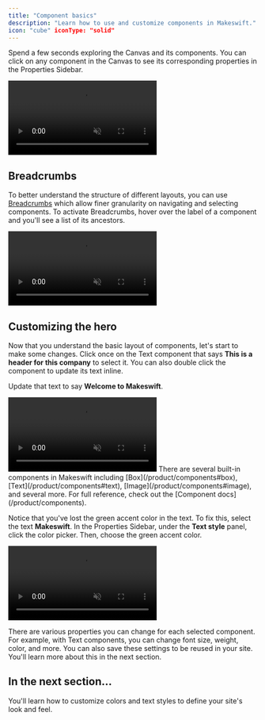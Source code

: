 ```yaml
---
title: "Component basics"
description: "Learn how to use and customize components in Makeswift."
icon: "cube" iconType: "solid"
---
```


Spend a few seconds exploring the Canvas and its components. You can click on any component in the Canvas to see its corresponding properties in the Properties Sidebar.

<Frame>
  <video
    autoPlay
    muted
    loop
    playsInline
    title="Components and properties"
    className="w-full aspect-video"
    src="/images/quickstart/components-and-properties.mp4"
  ></video>
</Frame>

## Breadcrumbs

To better understand the structure of different layouts, you can use [Breadcrumbs](/product/layouts#breadcrumbs) which allow finer granularity on navigating and selecting components. To activate Breadcrumbs, hover over the label of a component and you'll see a list of its ancestors.

<Frame>
  <video
    autoPlay
    muted
    loop
    playsInline
    title="Components and properties"
    className="w-full aspect-video"
    src="/images/quickstart/breadcrumbs.mp4"
  ></video>
</Frame>

## Customizing the hero

Now that you understand the basic layout of components, let's start to make some changes. Click once on the Text component that says **This is a header for this company** to select it. You can also double click the component to update its text inline.

Update that text to say **Welcome to Makeswift**.

<Frame>
  <video
    autoPlay
    muted
    loop
    playsInline
    title="Update hero text"
    className="w-full aspect-video"
    src="/images/quickstart/update-hero-text.mp4"
  ></video>
</Frame>

<Note>
  There are several built-in components in Makeswift including
  [Box](/product/components#box), [Text](/product/components#text),
  [Image](/product/components#image), and several more. For full reference,
  check out the [Component docs](/product/components).
</Note>

Notice that you've lost the green accent color in the text. To fix this, select the text **Makeswift**. In the Properties Sidebar, under the **Text style** panel, click the color picker. Then, choose the green accent color.

<Frame>
  <video
    autoPlay
    muted
    loop
    playsInline
    title="Update hero text color"
    className="w-full aspect-video"
    src="/images/quickstart/hero-text-color.mp4"
  ></video>
</Frame>

There are various properties you can change for each selected component. For example, with Text components, you can change font size, weight, color, and more. You can also save these settings to be reused in your site. You'll learn more about this in the next section.

## In the next section...

You'll learn how to customize colors and text styles to define your site's look and feel.

